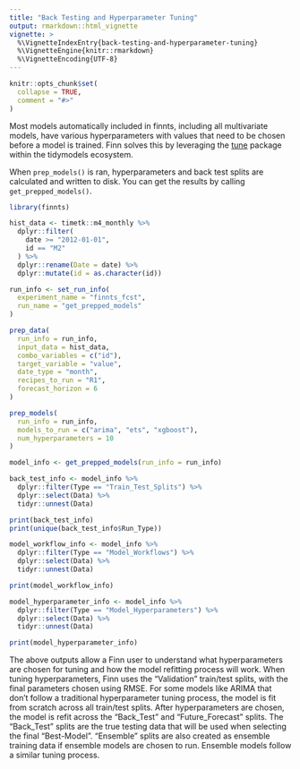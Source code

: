 ```yaml
---
title: "Back Testing and Hyperparameter Tuning"
output: rmarkdown::html_vignette
vignette: >
  %\VignetteIndexEntry{back-testing-and-hyperparameter-tuning}
  %\VignetteEngine{knitr::rmarkdown}
  %\VignetteEncoding{UTF-8}
---
```


```r
knitr::opts_chunk$set(
  collapse = TRUE,
  comment = "#>"
)
```

Most models automatically included in finnts, including all multivariate models, have various hyperparameters with values that need to be chosen before a model is trained. Finn solves this by leveraging the [tune](https://tune.tidymodels.org/reference/tune.html) package within the tidymodels ecosystem.

When `prep_models()` is ran, hyperparameters and back test splits are calculated and written to disk. You can get the results by calling `get_prepped_models()`.

```r
library(finnts)

hist_data <- timetk::m4_monthly %>%
  dplyr::filter(
    date >= "2012-01-01",
    id == "M2"
  ) %>%
  dplyr::rename(Date = date) %>%
  dplyr::mutate(id = as.character(id))

run_info <- set_run_info(
  experiment_name = "finnts_fcst",
  run_name = "get_prepped_models"
)

prep_data(
  run_info = run_info,
  input_data = hist_data,
  combo_variables = c("id"),
  target_variable = "value",
  date_type = "month",
  recipes_to_run = "R1",
  forecast_horizon = 6
)

prep_models(
  run_info = run_info,
  models_to_run = c("arima", "ets", "xgboost"),
  num_hyperparameters = 10
)

model_info <- get_prepped_models(run_info = run_info)

back_test_info <- model_info %>%
  dplyr::filter(Type == "Train_Test_Splits") %>%
  dplyr::select(Data) %>%
  tidyr::unnest(Data)

print(back_test_info)
print(unique(back_test_info$Run_Type))

model_workflow_info <- model_info %>%
  dplyr::filter(Type == "Model_Workflows") %>%
  dplyr::select(Data) %>%
  tidyr::unnest(Data)

print(model_workflow_info)

model_hyperparameter_info <- model_info %>%
  dplyr::filter(Type == "Model_Hyperparameters") %>%
  dplyr::select(Data) %>%
  tidyr::unnest(Data)

print(model_hyperparameter_info)
```

The above outputs allow a Finn user to understand what hyperparameters are chosen for tuning and how the model refitting process will work. When tuning hyperparameters, Finn uses the "Validation" train/test splits, with the final parameters chosen using RMSE. For some models like ARIMA that don't follow a traditional hyperparameter tuning process, the model is fit from scratch across all train/test splits. After hyperparameters are chosen, the model is refit across the "Back_Test" and "Future_Forecast" splits. The "Back_Test" splits are the true testing data that will be used when selecting the final "Best-Model". "Ensemble" splits are also created as ensemble training data if ensemble models are chosen to run. Ensemble models follow a similar tuning process.
